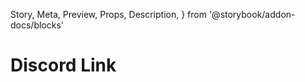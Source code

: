   Story,
  Meta,
  Preview,
  Props,
  Description,
} from '@storybook/addon-docs/blocks'

<Meta title="Components|DiscordLink" component={DiscordLink} />

# Discord Link

<Story name="Default">
  <DiscordLink />
</Story>
